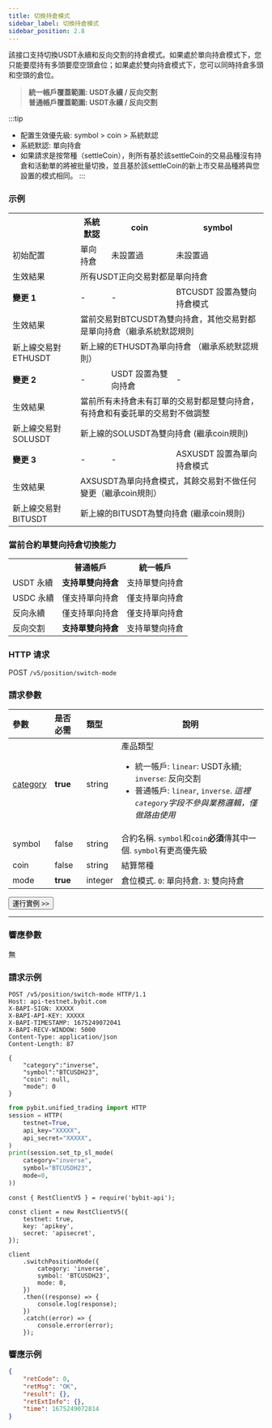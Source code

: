 ```yaml
---
title: 切換持倉模式
sidebar_label: 切換持倉模式
sidebar_position: 2.8
---
```

該接口支持切換USDT永續和反向交割的持倉模式。如果處於單向持倉模式下，您只能要麼持有多頭要麼空頭倉位；如果處於雙向持倉模式下，您可以同時持倉多頭和空頭的倉位。
> **統一帳戶覆蓋範圍: USDT永續 / 反向交割**<br/>
> **普通帳戶覆蓋範圍: USDT永續 / 反向交割**

:::tip
* 配置生效優先級: symbol > coin > 系統默認
* 系統默認: 單向持倉
* 如果請求是按幣種（settleCoin），則所有基於該settleCoin的交易品種沒有持倉和活動單的將被批量切換，並且基於該settleCoin的新上市交易品種將與您設置的模式相同。
:::

### 示例

<table class="custom_table">
    <tr>
        <th></th><th>系統默認</th><th>coin</th><th>symbol</th>
    </tr>
    <tr>
        <td>初始配置</td><td>單向持倉</td><td>未設置過</td><td>未設置過</td>
    </tr>
    <tr>
        <td>生效結果</td><td colspan="3">所有USDT正向交易對都是單向持倉</td>
    </tr>
    <tr>
        <td><b>變更 1</b></td><td>-</td><td>-</td><td>BTCUSDT 設置為雙向持倉模式</td>
    </tr>
    <tr>
        <td>生效結果</td><td colspan="3">當前交易對BTCUSDT為雙向持倉，其他交易對都是單向持倉（繼承系統默認規則</td>
    </tr>
    <tr>
        <td>新上線交易對 ETHUSDT</td><td colspan="3">新上線的ETHUSDT為單向持倉 （繼承系統默認規則）</td>
    </tr>
    <tr>
        <td><b>變更 2</b></td><td>-</td><td>USDT 設置為雙向持倉</td><td>-</td>
    </tr>
    <tr>
        <td>生效結果</td><td colspan="3">當前所有未持倉未有訂單的交易對都是雙向持倉，有持倉和有委託單的交易對不做調整</td>
    </tr>
    <tr>
        <td>新上線交易對 SOLUSDT</td><td colspan="3">新上線的SOLUSDT為雙向持倉 (繼承coin規則)</td>
    </tr>
    <tr>
        <td><b>變更 3</b></td><td>-</td><td>-</td><td>ASXUSDT 設置為單向持倉模式</td>
    </tr>
    <tr>
        <td>生效結果</td><td colspan="3">AXSUSDT為單向持倉模式，其餘交易對不做任何變更（繼承coin規則）</td>
    </tr>
    <tr>
        <td>新上線交易對 BITUSDT</td><td colspan="3">新上線的BITUSDT為雙向持倉 (繼承coin規則)</td>
    </tr>
</table>

### 當前合約單雙向持倉切換能力
<table class="custom_table">
    <tr>
        <th></th><th>普通帳戶</th><th>統一帳戶</th>
    </tr>
    <tr>
        <td>USDT 永續</td><td><b>支持單雙向持倉</b></td><td>支持單雙向持倉</td>
    </tr>
    <tr>
        <td>USDC 永續</td><td>僅支持單向持倉</td><td>僅支持單向持倉</td>
    </tr>
    <tr>
        <td>反向永續</td><td>僅支持單向持倉</td><td>僅支持單向持倉</td>
    </tr>
    <tr>
        <td>反向交割</td><td><b>支持單雙向持倉</b></td><td>支持單雙向持倉</td>
    </tr>
</table>

### HTTP 请求
POST `/v5/position/switch-mode`

### 請求參數
| 參數 | 是否必需 | 類型 | 說明|
|:----- |:-------|:-----|------ |
|[category](../enum#category) |**true** |string |產品類型 <ul><li> 統一帳戶: `linear`: USDT永續; `inverse`: 反向交割</li><li>普通帳戶: `linear`, `inverse`. _這裡`category`字段不參與業務邏輯，僅做路由使用_</li></ul> |
|symbol |false |string |合約名稱. `symbol`和`coin`**必須**傳其中一個. `symbol`有更高優先級 |
|coin |false |string |結算幣種 |
|mode |**true** |integer |倉位模式. `0`: 單向持倉. `3`: 雙向持倉|

<a href="/api-explorer/v5/position/position-mode"><Button>運行實例 >></Button></a>

---

### 響應參數
無

### 請求示例

<Tabs groupId="programming-languages">
<TabItem value="http" label="HTTP">

```http
POST /v5/position/switch-mode HTTP/1.1
Host: api-testnet.bybit.com
X-BAPI-SIGN: XXXXX
X-BAPI-API-KEY: XXXXX
X-BAPI-TIMESTAMP: 1675249072041
X-BAPI-RECV-WINDOW: 5000
Content-Type: application/json
Content-Length: 87

{
    "category":"inverse",
    "symbol":"BTCUSDH23",
    "coin": null,
    "mode": 0
}
```

</TabItem>
<TabItem value="python" label="Python">

```python
from pybit.unified_trading import HTTP
session = HTTP(
    testnet=True,
    api_key="XXXXX",
    api_secret="XXXXX",
)
print(session.set_tp_sl_mode(
    category="inverse",
    symbol="BTCUSDH23",
    mode=0,
))
```

</TabItem>
<TabItem value="Node" label="Node.js">

```n4js
const { RestClientV5 } = require('bybit-api');

const client = new RestClientV5({
    testnet: true,
    key: 'apikey',
    secret: 'apisecret',
});

client
    .switchPositionMode({
        category: 'inverse',
        symbol: 'BTCUSDH23',
        mode: 0,
    })
    .then((response) => {
        console.log(response);
    })
    .catch((error) => {
        console.error(error);
    });
```

</TabItem>
</Tabs>

### 響應示例

```json
{
    "retCode": 0,
    "retMsg": "OK",
    "result": {},
    "retExtInfo": {},
    "time": 1675249072814
}
```
